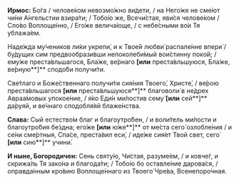 **Ирмос:** Бо́га / челове́ком невозмо́жно ви́дети, / на Него́же не сме́ют чи́ни А́нгельстии взира́ти; / Тобо́ю же, Всечи́стая, яви́ся челове́ком / Сло́во Воплоще́нно, / Его́же велича́юще, / с небе́сными во́и Тя ублажа́ем.

Наде́жда му́чеников ли́ки укрепи́, и к Твое́й любви́ распале́нне впери́ / бу́дущих сим предвообрази́вши непоколеби́мый вои́стинну поко́й; / ему́же преста́вльшагося, Бла́же, ве́рнаго **[или** преста́вльшуюся, Бла́же, ве́рную**]** сподо́би получи́ти.

Све́тлаго и Боже́ственнаго получи́ти сия́ния Твоего́, Христе́, / ве́рою преста́вльшагося **[или** преста́вльшуюся**]** благоволи́ в не́дрех Авраа́мовых упокое́ние, / я́ко Еди́н ми́лостив сему́ **[или** сей**]** да́руяй, и ве́чнаго сподобля́яй блаже́нства.

**Слава:** Сый естество́м благ и благоутро́бен, / и воли́тель ми́лости и благоутро́бия бе́здна; его́же **[или** ю́же**]** от ме́ста сего́ озлобле́ния / и се́ни сме́ртныя, Спа́се, преста́вил еси́, / иде́же сия́ет Твой свет, сего́ **[или** сию́**]** учини́.

**И ныне, Богородичен:** Сень святу́ю, Чи́стая, разуме́ем, / и ковче́г, и скрижа́ль Тя зако́на и благода́ти; / Тобо́ю бо оставле́ние дарова́ся, / оправда́нным кро́вию Воплоще́ннаго из Твоего́ Чре́ва, Всенепоро́чная.
